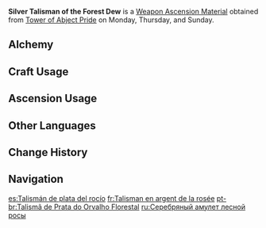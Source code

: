 {{Item Infobox
|id           = 114039
|image        = Item Silver Talisman of the Forest Dew.png
|type         = Weapon Ascension Materials
|group        = Talismans of the Forest Dew
|invCategory  = Character Development Items
|quality      = 4
|description  = In the myriad lore of the forest, the one in the striped cape that resembled blazing flames was the Greater Lord of the Labyrinths and the Owner of the Moon-Mirrored Spring.<br />When he bowed his head and struck up a friendship with the Lord of Verdure, the tokens of their friendship were the gems that glimmered like water and silver that gleamed like the moonlight.<br />To repay such a gesture, the Lord of Verdure promised to keep secrets for the Greater Lord of the Labyrinths and safeguard the intricate and beautiful dreams of the rainforest.<br />No one could have foretold that the magnificent mansion of secrets and dreams would later fade away amidst the shroud of the dark flame of oblivion, after which its ash returned to the soil and became nutrients for the virgin rainforests.
|day1         = Monday
|day2         = Thursday
|day3         = Sunday
|source1      = Tower of Abject Pride
|source2      = [[Crafting]]
|source3      = [[Parametric Transformer]]
}}
'''Silver Talisman of the Forest Dew''' is a [[Weapon Ascension Material]] obtained from [[Tower of Abject Pride]] on Monday, Thursday, and Sunday.

==Alchemy==
{{Recipe
|type = Crafting
|Iron Talisman of the Forest Dew = 3
|Mora = 350
|sort = Iron Talisman of the Forest Dew;Mora
}}

==Craft Usage==
{{Craft Usage}}

==Ascension Usage==
{{Ascension Usage}}

==Other Languages==
{{Other Languages
|en      = Silver Talisman of the Forest Dew
|zhs     = 谧林涓露的银符
|zhs_rm  = Mìlín Juānlù de Yínfú
|zht     = 謐林涓露的銀符
|zht_rm  = Mìlín Juānlù de Yínfú
|zh_tl   = 
|ja      = 静謐な森のしずくの銀符
|ja_rm   = Seihitsu na Mori no Shizuku no Ginfu
|ja_tl   = Silver Droplet Charm of the Tranquil Forrest
|ko      = 숲의 이슬을 닮은 은 부적
|ko_rm   = Sup-ui Iseureul Dalmeun Eun Bujeok
|ko_tl   = Forest Dew Like Silver Talisman
|es      = Talismán de plata del rocío
|es_tl   = Silver Talisman of Dew
|fr      = Talisman en argent de la rosée
|fr_tl   = Silver Talisman of Dew
|ru      = Серебряный амулет лесной росы
|ru_tl   = Silver Talisman of the Forest Dew
|th      = Silver Talisman of the Forest Dew
|vi      = Bùa Rừng Xanh Sương Đọng - Bạc
|vi_tl   = 
|de      = Silbertalisman des Waldtaus
|de_tl   = Silver Talisman of the Forest Dew
|id      = Silver Talisman of the Forest Dew
|pt      = Talismã de Prata do Orvalho Florestal
|pt_tl   = 
|tr      = Orman Çiyinin Gümüş Tılsımı
|tr_tl   = 
|it      = Talismano d'argento della rugiada silvestre
|it_tl   = 
}}

==Change History==
{{Change History|3.0}}

==Navigation==
{{Development Item Navbox|Weapon Materials}}

[[es:Talismán de plata del rocío]]
[[fr:Talisman en argent de la rosée]]
[[pt-br:Talismã de Prata do Orvalho Florestal]]
[[ru:Серебряный амулет лесной росы]]